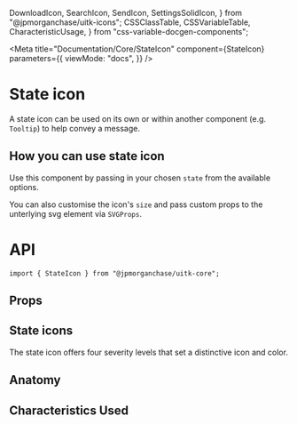   DownloadIcon,
  SearchIcon,
  SendIcon,
  SettingsSolidIcon,
} from "@jpmorganchase/uitk-icons";
  CSSClassTable,
  CSSVariableTable,
  CharacteristicUsage,
} from "css-variable-docgen-components";

<Meta
  title="Documentation/Core/StateIcon"
  component={StateIcon}
  parameters={{
    viewMode: "docs",
  }}
/>

# State icon

A state icon can be used on its own or within another component (e.g. `Tooltip`) to help convey a message.

<Canvas>
  <Story id="core-stateicon--default-state-icon" />
</Canvas>

## How you can use state icon

Use this component by passing in your chosen `state` from the available options.

You can also customise the icon's `size` and pass custom props to the unterlying svg element via `SVGProps`.

# API

```
import { StateIcon } from "@jpmorganchase/uitk-core";
```

## Props

<ArgsTable of={StateIcon} />

## State icons

The state icon offers four severity levels that set a distinctive icon and color.

<Canvas>
  <Story id="core-stateicon--all-state-icons" />
</Canvas>

## Anatomy

<Canvas>
  <ComponentAnatomy>
    <StateIcon state="info" />
  </ComponentAnatomy>
</Canvas>

## Characteristics Used

<CharacteristicUsage of={StateIcon} />
